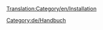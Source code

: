 [[Translation:Category/en/Installation]]

{{en/Bilingual box|de
|Sammlung von Artikeln, die bei der Installation von OpenTTD helfen.
|Collection of pages that aid installation of OpenTTD.}}

[[Category:de/Handbuch]]